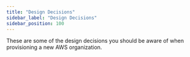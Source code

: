 ```yaml
---
title: "Design Decisions"
sidebar_label: "Design Decisions"
sidebar_position: 100
---
```


<Intro>
These are some of the design decisions you should be aware of when provisioning a new AWS organization.
</Intro>

<DocCardList/>
